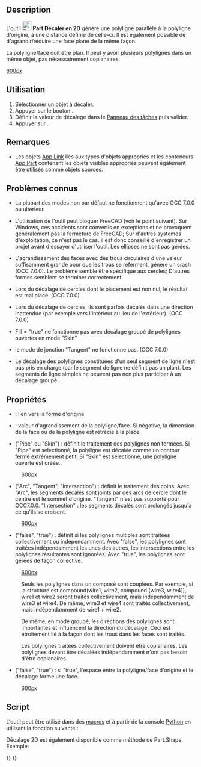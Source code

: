 <languages/>

{{Docnav/fr
|[[Part_Offset/fr|Décaler en 3D]]
|[[Part_Thickness/fr|Évider]]
|[[Part_Workbench/fr|Atelier Part]]
|IconL=Part_Offset.svg
|IconR=Part_Thickness.svg
|IconC=Workbench_Part.svg
}}

{{GuiCommand/fr
|Name=Part Offset2D
|Name/fr=Part Décaler en 2D
|MenuLocation=Part → Décaler en 2D...
|Workbenches=[[Part_Workbench/fr|Part]]
|Version=0.17
|SeeAlso=[[Part_Offset/fr|Part Décaler en 3D]], [[Part_Thickness/fr|Part Évider]], [[Draft_Offset/fr|Draft Décaler]]
}}

==Description==

L'outil [[Image:Part_Offset2D.svg|24px]] '''Part Décaler en 2D''' génère une polyligne parallèle à la polyligne d'origine, à une distance définie de celle-ci. Il est également possible de d'agrandir/réduire une face plane de la même façon.

La polyligne/face doit être plan. Il peut y avoir plusieurs polylignes dans un même objet, pas nécessairement coplanaires. 

[[image:Part Offset2D Demo.png|600px]]

<span id="Usage"></span>
==Utilisation==

# Sélectionner un objet à décaler.
# Appuyer sur le bouton {{Button|[[Image:Part_Offset2D.svg|16px]] [[Part_Offset2D/fr|Décaler en 2D]]}}.
# Définir la valeur de décalage dans le [[Task_panel/fr|Panneau des tâches]] puis valider.
# Appuyer sur {{Button|OK}}.

<span id="Notes"></span>
==Remarques==

* Les objets [[App_Link/fr|App Link]] liés aux types d'objets appropriés et les conteneurs [[App_Part/fr|App Part]] contenant les objets visibles appropriés peuvent également être utilisés comme objets sources. {{Version/fr|0.20}}

<span id="Known_issues"></span>
==Problèmes connus==

* La plupart des modes non par défaut ne fonctionnent qu'avec OCC 7.0.0 ou ultérieur.

* L'utilisation de l'outil peut bloquer FreeCAD (voir le point suivant). Sur Windows, ces accidents sont convertis en exceptions et ne provoquent généralement pas la fermeture de FreeCAD; Sur d'autres systèmes d'exploitation, ce n'est pas le cas. il est donc conseillé d'enregistrer un projet avant d'essayer d'utiliser l'outil. Les ellipses ne sont pas gérées. 

* L'agrandissement des faces avec des trous circulaires d'une valeur suffisamment grande pour que les trous se referment, génère un crash (OCC 7.0.0). Le problème semble être spécifique aux cercles; D'autres formes semblent se terminer correctement. 

* Lors du décalage de cercles dont le placement est non nul, le résultat est mal placé. (OCC 7.0.0)

* Lors du décalage de cercles, ils sont parfois décalés dans une direction inattendue (par exemple vers l'intérieur au lieu de l'extérieur). (OCC 7.0.0)

* Fill = "true" ne fonctionne pas avec décalage groupé de polylignes ouvertes en mode "Skin"

* le mode de jonction "Tangent" ne fonctionne pas. (OCC 7.0.0)

* Le décalage des polylignes constituées d'un seul segment de ligne n'est pas pris en charge (car le segment de ligne ne définit pas un plan). Les segments de ligne simples ne peuvent pas non plus participer à un décalage groupé.

<span id="Properties"></span>
==Propriétés==

* {{PropertyData|Source}} : lien vers la forme d'origine

* {{PropertyData|Value}} : valeur d'agrandissement de la polyligne/face. Si négative, la dimension de la face ou de la polyligne est rétrécie à la place.

* {{PropertyData|Mode}} ("Pipe" ou "Skin") : définit le traitement des polylignes non fermées. Si "Pipe" est selectionné, la polyligne est décalée comme un contour fermé extrêmement petit. Si "Skin" est sélectionné, une polyligne ouverte est créée.

:[[image:Part Offset2D Mode.png|600px]]

* {{PropertyData|Join}} ("Arc", "Tangent", "Intersection") : définit le traitement des coins. Avec "Arc", les segments décalés sont joints par des arcs de cercle dont le centre est le sommet d'origine. "Tangent" n'est pas supporté pour OCC7.0.0. "Intersection" : les segments décalés sont prolongés jusqu'à ce qu'ils se croisent.

:[[image:Part Offset2D Join.png|600px]]

* {{PropertyData|Intersection}} ("false", "true") : définit si les polylignes multiples sont traitées collectivement ou indépendamment. Avec "false", les polylignes sont traitées indépendamment les unes des autres, les intersections entre les polylignes résultantes sont ignorées. Avec "true", les polylignes sont gérées de façon collective. 

:[[image:Part Offset2D Intersection.png|600px]]

:Seuls les polylignes dans un composé sont couplées. Par exemple, si la structure est compound(wire1, wire2, compound (wire3, wire4)), wire1 et wire2 seront traités collectivement, mais indépendamment de wire3 et wire4. De même, wire3 et wire4 sont traités collectivement, mais indépendamment de wire1 + wire2. 

:De même, en mode groupé, les directions des polylignes sont importantes et influencent la direction du décalage. Ceci est étroitement lié à la façon dont les trous dans les faces sont traités.

:Les polylignes traitées collectivement doivent être coplanaires. Les polylignes devant être décalées indépendamment n'ont pas besoin d'être coplanaires.

* {{PropertyData|Fill}} ("false", "true") : si "true", l'espace entre la polyligne/face d'origine et le décalage forme une face.

:[[image:Part Offset2D Fill.png|600px]]

<span id="Scripting"></span>
==Script==

L'outil peut être utilisé dans des [[Macros/fr|macros]] et à partir de la console [[Python/fr|Python]] en utilisant la fonction suivante :
{{code|code=
f = App.ActiveDocument.addObject("Part::Offset2D", "Offset2D")
f.Source =  #some object
f.Value = 10.0
}}

Décalage 2D est également disponible comme méthode de Part.Shape. Exemple:
{{code|code=
import Part
circle = Part.Circle().toShape()
enlarged_circle = circle.makeOffset2D(10.0)
Part.show(circle)
Part.show(enlarged_circle)
# makeOffset2D(offset, join = 0, fill = False, openResult = false, intersection = false)
# 
# * offset: distance to expand the shape by. 
# 
# * join: method of offsetting non-tangent joints. 0 = arcs, 1 = tangent, 2 =
# intersection
# 
# * fill: if true, the output is a face filling the space covered by offset. If
# false, the output is a wire/face.
# 
# * openResult: True for "Skin" mode; False for Pipe mode. 
# 
# * intersection: collective offset
# 
# Returns: result of offsetting (wire or face or compound of those). Compounding
# structure follows that of source shape.
}}


{{Docnav/fr
|[[Part_Offset/fr|Décaler en 3D]]
|[[Part_Thickness/fr|Évider]]
|[[Part_Workbench/fr|Atelier Part]]
|IconL=Part_Offset.svg
|IconR=Part_Thickness.svg
|IconC=Workbench_Part.svg
}}

{{Part Tools navi{{#translation:}}}}
{{Userdocnavi{{#translation:}}}}
{{clear}}